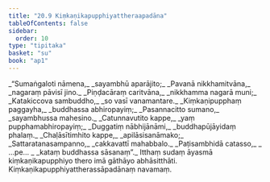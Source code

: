 ```yaml
---
title: "20.9 Kiṃkaṇikapupphiyattheraapadāna"
tableOfContents: false
sidebar:
  order: 10
type: "tipitaka"
basket: "su"
book: "ap1"
---
```



<DynamicBreadcrumb />

<Division number="47" book="ap1">

<Paragraph number="2728" type="verses" book="ap1">
_“Sumaṅgaloti nāmena,_  
_sayambhū aparājito;_  
_Pavanā nikkhamitvāna,_  
_nagaraṃ pāvisī jino._  

</Paragraph>

</Division>
<Division number="48" book="ap1">

<Paragraph number="2729" type="verses" book="ap1">
_Piṇḍacāraṃ caritvāna,_  
_nikkhamma nagarā muni;_  
_Katakiccova sambuddho,_  
_so vasī vanamantare._  

</Paragraph>

</Division>
<Division number="49" book="ap1">

<Paragraph number="2730" type="verses" book="ap1">
_Kiṃkaṇipupphaṃ paggayha,_  
_buddhassa abhiropayiṃ;_  
_Pasannacitto sumano,_  
_sayambhussa mahesino._  

</Paragraph>

</Division>
<Division number="50" book="ap1">

<Paragraph number="2731" type="verses" book="ap1">
_Catunnavutito kappe,_  
_yaṃ pupphamabhiropayiṃ;_  
_Duggatiṃ nābhijānāmi,_  
_buddhapūjāyidaṃ phalaṃ._  

</Paragraph>

</Division>
<Division number="51" book="ap1">

<Paragraph number="2732" type="verses" book="ap1">
_Chaḷāsītimhito kappe,_  
_apilāsisanāmako;_  
_Sattaratanasampanno,_  
_cakkavattī mahabbalo._  

</Paragraph>

</Division>
<Division number="52" book="ap1">

<Paragraph number="2733" type="verses" book="ap1">
_Paṭisambhidā catasso,_  
_ …pe… _  
_kataṃ buddhassa sāsanaṃ”._  

</Paragraph>

<Paragraph number="2734" book="ap1">
Itthaṃ sudaṃ āyasmā kiṃkaṇikapupphiyo thero imā gāthāyo abhāsitthāti.

</Paragraph>
</Division>

<Paragraph number="2735" type="center" book="ap1">
Kiṃkaṇikapupphiyattherassāpadānaṃ navamaṃ.
</Paragraph>